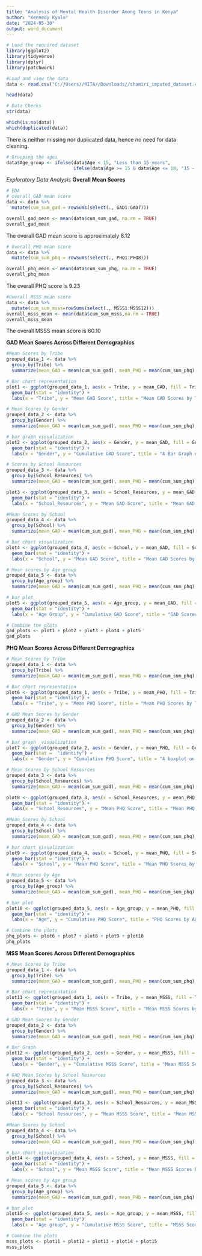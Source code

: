 ---
title: "Analysis of Mental Health Disorder Among Teens in Kenya"
author: "Kennedy Kyalo"
date: "2024-05-30"
output: word_document
---

```{r setup, include=FALSE}
# Load the required dataset
library(ggplot2)
library(tidyverse)
library(dplyr)
library(patchwork)
```

```{r}
#Load and view the data
data <- read.csv("C://Users//RITA//Downloads//shamiri_imputed_dataset.csv", header = TRUE)

head(data)
```
```{r}
# Data Checks
str(data)
```


```{r}
which(is.na(data))
which(duplicated(data))
```
There is neither missing nor duplicated data, hence no need for data cleaning.

```{r}
# Grouping the ages
data$Age_group <- ifelse(data$Age < 15, "Less than 15 years",
                         ifelse(data$Age >= 15 & data$Age <= 18, "15 - 18 years", "More than 18 years"))
```


*Exploratory Data Analysis*
**Overall Mean Scores**

```{r}
# EDA
# overall GAD mean score
data <- data %>%
  mutate(cum_sum_gad = rowSums(select(., GAD1:GAD7)))

overall_gad_mean <- mean(data$cum_sum_gad, na.rm = TRUE)
overall_gad_mean
```
The overall GAD mean score is approximately 8.12

```{r}
# Overall PHQ mean score
data <- data %>%
  mutate(cum_sum_phq = rowSums(select(., PHQ1:PHQ8)))

overall_phq_mean <- mean(data$cum_sum_phq, na.rm = TRUE)
overall_phq_mean
```
The overall PHQ score is 9.23

```{r}
#Overall MSSS mean score
data <- data %>%
  mutate(cum_sum_msss=rowSums(select(., MSSS1:MSSS12)))
overall_msss_mean <- mean(data$cum_sum_msss,na.rm = TRUE)
overall_msss_mean
```
The overall MSSS mean score is 60.10

**GAD Mean Scores Across Different Demographics**

```{r, fig.width=17, fig.height=6}
#Mean Scores by Tribe
grouped_data_1 <- data %>%
  group_by(Tribe) %>%
  summarize(mean_GAD = mean(cum_sum_gad), mean_PHQ = mean(cum_sum_phq),mean_MSSS=mean(cum_sum_msss))

# Bar chart representation
plot1 <- ggplot(grouped_data_1, aes(x = Tribe, y = mean_GAD, fill = Tribe)) +
  geom_bar(stat = "identity") +
  labs(x = "Tribe", y = "Mean GAD Score", title = "Mean GAD Scores by Tribe")

# Mean Scores by Gender
grouped_data_2 <- data %>%
  group_by(Gender) %>%
  summarize(mean_GAD = mean(cum_sum_gad), mean_PHQ = mean(cum_sum_phq),mean_MSSS=mean(cum_sum_msss))

# bar graph visualization
plot2 <- ggplot(grouped_data_2, aes(x = Gender, y = mean_GAD, fill = Gender)) +
  geom_bar(stat = "identity") +
  labs(x = "Gender", y = "Cumulative GAD Score", title = "A Bar Graph on GAD Scores by Gender")

# Scores by School Resources
grouped_data_3 <- data %>%
  group_by(School_Resources) %>%
  summarize(mean_GAD = mean(cum_sum_gad), mean_PHQ = mean(cum_sum_phq),mean_MSSS=mean(cum_sum_msss))

plot3 <- ggplot(grouped_data_3, aes(x = School_Resources, y = mean_GAD, fill = School_Resources)) +
  geom_bar(stat = "identity") +
  labs(x = "School_Resources", y = "Mean GAD Score", title = "Mean GAD Scores by School Resources")

#Mean Scores by School
grouped_data_4 <- data %>%
  group_by(School) %>%
  summarize(mean_GAD = mean(cum_sum_gad), mean_PHQ = mean(cum_sum_phq),mean_MSSS=mean(cum_sum_msss))

# bar chart visualization
plot4 <- ggplot(grouped_data_4, aes(x = School, y = mean_GAD, fill = School)) +
  geom_bar(stat = "identity") +
  labs(x = "School", y = "Mean GAD Score", title = "Mean GAD Scores by School")

# Mean scores by Age group
grouped_data_5 <- data %>%
  group_by(Age_group) %>%
  summarize(mean_GAD = mean(cum_sum_gad), mean_PHQ = mean(cum_sum_phq),mean_MSSS=mean(cum_sum_msss))

# bar plot
plot5 <- ggplot(grouped_data_5, aes(x = Age_group, y = mean_GAD, fill = Age_group)) +
  geom_bar(stat = "identity") +
  labs(x = "Age Group", y = "Cumulative GAD Score", title = "GAD Scores by Age Group")

# Combine the plots
gad_plots <- plot1 + plot2 + plot3 + plot4 + plot5
gad_plots

```
 
**PHQ Mean Scores Across Different Demographics**

```{r, fig.width=17, fig.height=6}
# Mean Scores by Tribe
grouped_data_1 <- data %>%
  group_by(Tribe) %>%
  summarize(mean_GAD = mean(cum_sum_gad), mean_PHQ = mean(cum_sum_phq),mean_MSSS=mean(cum_sum_msss))

# Bar chart representation
plot6 <- ggplot(grouped_data_1, aes(x = Tribe, y = mean_PHQ, fill = Tribe)) +
  geom_bar(stat = "identity") +
  labs(x = "Tribe", y = "Mean PHQ Score", title = "Mean PHQ Scores by Tribe")

# GAD Mean Scores by Gender
grouped_data_2 <- data %>%
  group_by(Gender) %>%
  summarize(mean_GAD = mean(cum_sum_gad), mean_PHQ = mean(cum_sum_phq),mean_MSSS=mean(cum_sum_msss))

# bar graph  visualization
plot7 <- ggplot(grouped_data_2, aes(x = Gender, y = mean_PHQ, fill = Gender)) +
  geom_bar(stat =  "identity") +
  labs(x = "Gender", y = "Cumulative PHQ Score", title = "A boxplot on PHQ Scores by Gender")

# Mean Scores by School Resources
grouped_data_3 <- data %>%
  group_by(School_Resources) %>%
  summarize(mean_GAD = mean(cum_sum_gad), mean_PHQ = mean(cum_sum_phq),mean_MSSS=mean(cum_sum_msss))

plot8 <- ggplot(grouped_data_3, aes(x = School_Resources, y = mean_PHQ, fill = School_Resources)) +
  geom_bar(stat = "identity") +
  labs(x = "School_Resources", y = "Mean PHQ Score", title = "Mean PHQ Scores by School Resources")

#Mean Scores by School
grouped_data_4 <- data %>%
  group_by(School) %>%
  summarize(mean_GAD = mean(cum_sum_gad), mean_PHQ = mean(cum_sum_phq),mean_MSSS=mean(cum_sum_msss))

# bar chart visualization
plot9 <- ggplot(grouped_data_4, aes(x = School, y = mean_PHQ, fill = School)) +
  geom_bar(stat = "identity") +
  labs(x = "School", y = "Mean PHQ Score", title = "Mean PHQ Scores by School")

# Mean scores by Age
grouped_data_5 <- data %>%
  group_by(Age_group) %>%
  summarize(mean_GAD = mean(cum_sum_gad), mean_PHQ = mean(cum_sum_phq),mean_MSSS=mean(cum_sum_msss))

# bar plot
plot10 <- ggplot(grouped_data_5, aes(x = Age_group, y = mean_PHQ, fill = Age_group)) +
  geom_bar(stat = "identity") +
  labs(x = "Age", y = "Cumulative PHQ Score", title = "PHQ Scores by Age Group")

# Combine the plots
phq_plots <- plot6 + plot7 + plot8 + plot9 + plot10
phq_plots
```

**MSS Mean Scores Across Different Demographics**

```{r, , fig.width=17, fig.height=6}
# Mean Scores by Tribe
grouped_data_1 <- data %>%
  group_by(Tribe) %>%
  summarize(mean_GAD = mean(cum_sum_gad), mean_PHQ = mean(cum_sum_phq),mean_MSSS=mean(cum_sum_msss))

# Bar chart representation
plot11 <- ggplot(grouped_data_1, aes(x = Tribe, y = mean_MSSS, fill = Tribe)) +
  geom_bar(stat = "identity") +
  labs(x = "Tribe", y = "Mean MSSS Score", title = "Mean MSSS Scores by Tribe")

# GAD Mean Scores by Gender
grouped_data_2 <- data %>%
  group_by(Gender) %>%
  summarize(mean_GAD = mean(cum_sum_gad), mean_PHQ = mean(cum_sum_phq),mean_MSSS=mean(cum_sum_msss))

# Bar Graph
plot12 <- ggplot(grouped_data_2, aes(x = Gender, y = mean_MSSS, fill = Gender)) +
  geom_bar(stat = "identity") +
  labs(x = "Gender", y = "Cumulative MSSS Score", title = "Mean MSSS Scores by Gender")

# GAD Mean Scores by School Resources
grouped_data_3 <- data %>%
  group_by(School_Resources) %>%
  summarize(mean_GAD = mean(cum_sum_gad), mean_PHQ = mean(cum_sum_phq),mean_MSSS=mean(cum_sum_msss))

plot13 <- ggplot(grouped_data_3, aes(x = School_Resources, y = mean_MSSS, fill = School_Resources)) +
  geom_bar(stat = "identity") +
  labs(x = "School Resources", y = "Mean MSSS Score", title = "Mean MSSS Scores by School Resources")

#Mean Scores by School
grouped_data_4 <- data %>%
  group_by(School) %>%
  summarize(mean_GAD = mean(cum_sum_gad), mean_PHQ = mean(cum_sum_phq),mean_MSSS=mean(cum_sum_msss))

# bar chart visualization
plot14 <- ggplot(grouped_data_4, aes(x = School, y = mean_MSSS, fill = School)) +
  geom_bar(stat = "identity") +
  labs(x = "School", y = "Mean MSSS Score", title = "Mean MSSS Scores by School")

# Mean scores by Age group
grouped_data_5 <- data %>%
  group_by(Age_group) %>%
  summarize(mean_GAD = mean(cum_sum_gad), mean_PHQ = mean(cum_sum_phq),mean_MSSS=mean(cum_sum_msss))

# bar plot
plot15 <- ggplot(grouped_data_5, aes(x = Age_group, y = mean_MSSS, fill = Age_group)) +
  geom_bar(stat = "identity")
  labs(x = "Age group", y = "Cumulative MSSS Score", title = "MSSS Scores by Age Group")

# Combine the plots
msss_plots <- plot11 + plot12 + plot13 + plot14 + plot15
msss_plots
```


